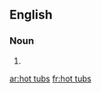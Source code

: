 ==English==

===Noun===
{{head|en|plural|head=[[hot]] [[tubs]]}}

# {{plural of|hot tub|lang=en|nocat=1}}

[[ar:hot tubs]]
[[fr:hot tubs]]